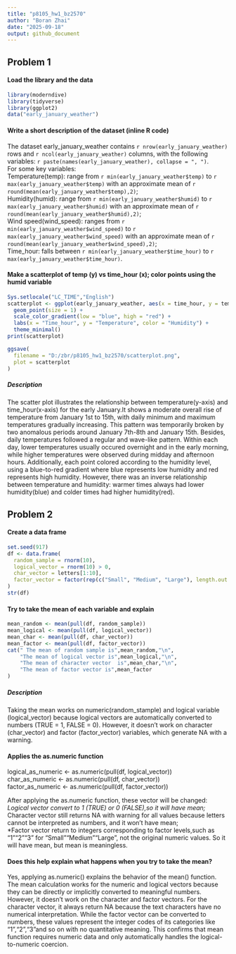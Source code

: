 ```yaml
---
title: "p8105_hw1_bz2570"
author: "Boran Zhai"
date: "2025-09-18"
output: github_document
---
```

## Problem 1
#### Load the library and the data
```r
library(moderndive)
library(tidyverse)
library(ggplot2)
data("early_january_weather")
```

#### Write a short description of the dataset (inline R code)
The dataset early_january_weather contains `r nrow(early_january_weather)` rows and `r ncol(early_january_weather)` columns, with the following variables: `r paste(names(early_january_weather), collapse = ", ")`. <br/> 
For some key variables:<br/>
Temperature(temp): range from `r min(early_january_weather$temp)` to `r max(early_january_weather$temp)` with an approximate mean of `r round(mean(early_january_weather$temp),2)`;<br/> 
Humidity(humid): range from `r min(early_january_weather$humid)` to `r max(early_january_weather$humid)` with an approximate mean of `r round(mean(early_january_weather$humid),2)`;<br/> 
Wind speed(wind_speed): ranges from `r min(early_january_weather$wind_speed)` to `r max(early_january_weather$wind_speed)` with an approximate mean of `r round(mean(early_january_weather$wind_speed),2)`;<br/> 
Time_hour: falls between `r min(early_january_weather$time_hour)` to `r max(early_january_weather$time_hour)`.

#### Make a scatterplot of temp (y) vs time_hour (x); color points using the humid variable 
```r
Sys.setlocale("LC_TIME","English")
scatterplot <- ggplot(early_january_weather, aes(x = time_hour, y = temp, color = humid)) +
  geom_point(size = 1) +        
  scale_color_gradient(low = "blue", high = "red") + 
  labs(x = "Time_hour", y = "Temperature", color = "Humidity") +
  theme_minimal()
print(scatterplot)

ggsave(
  filename = "D:/zbr/p8105_hw1_bz2570/scatterplot.png", 
  plot = scatterplot
)
```
##### Description
The scatter plot illustrates the relationship between temperature(y-axis) and time_hour(x-axis) for the early January.It shows a moderate overall rise of temperature from January 1st to 15th, with daily minimum and maximum temperatures gradually increasing. This pattern was temporarily broken by two anomalous periods around January 7th-8th and January 15th. Besides, daily temperatures followed a regular and wave-like pattern. Within each day, lower temperatures usually occured overnight and in the early morning, while higher temperatures were observed during midday and afternoon hours. 
Additionally, each point colored according to the humidity level, using a blue-to-red gradient where blue represents low humidity and red represents high humidity. However, there was an inverse relationship between temperature and humidity: warmer times always had lower humidity(blue) and colder times had higher humidity(red). 

## Problem 2
#### Create a data frame
```r
set.seed(917)
df <- data.frame(
  random_sample = rnorm(10),
  logical_vector = rnorm(10) > 0,
  char_vector = letters[1:10], 
  factor_vector = factor(rep(c("Small", "Medium", "Large"), length.out = 10)) 
)
str(df)
```

#### Try to take the mean of each variable and explain
```r
mean_random <- mean(pull(df, random_sample))
mean_logical <- mean(pull(df, logical_vector))
mean_char <- mean(pull(df, char_vector))
mean_factor <- mean(pull(df, factor_vector))
cat(" The mean of random sample is",mean_random,"\n",
    "The mean of logical vector is",mean_logical,"\n",
    "The mean of character vector  is",mean_char,"\n",
    "The mean of factor vector is",mean_factor
)
```
##### Description
Taking the mean works on numeric(random_stample) and logical variable (logical_vector) because logical vectors are automatically converted to numbers (TRUE = 1, FALSE = 0). However, it doesn't work on character (char_vector) and factor (factor_vector) variables, which generate NA with a warning.<br/>

#### Applies the as.numeric function
logical_as_numeric <- as.numeric(pull(df, logical_vector)) <br/>
char_as_numeric <- as.numeric(pull(df, char_vector)) <br/>
factor_as_numeric <- as.numeric(pull(df, factor_vector)) <br/>

After applying the as.numeric function, these vector will be changed:<br/>
*Logical vector convert to 1 (TRUE) or 0 (FALSE),so it will have mean;<br/>
*Character vector still returns NA with warning for all values because letters cannot be interpreted as numbers, and it won't have mean;<br/>
*Factor vector return to integers corresponding to factor levels,such as "1""2""3" for "Small""Medium""Large", not the original numeric values. So it will have mean, but mean is meaningless.<br/>

#### Does this help explain what happens when you try to take the mean?
Yes, applying as.numeric() explains the behavior of the mean() function. The mean calculation works for the numeric and logical vectors because they can be directly or implicitly converted to meaningful numbers. However, it doesn't work on the character and factor vectors. For the character vector, it always return NA because the text characters have no numerical interpretation. While the factor vector can be converted to numbers, these values represent the integer codes of its categories like "1","2","3"and so on with no quantitative meaning. This confirms that mean function requires numeric data and only automatically handles the logical-to-numeric coercion.
